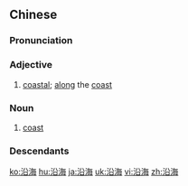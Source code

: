 ==Chinese==
{{zh-forms}}

===Pronunciation===
{{zh-pron
|m=yánhǎi
|c=jyun4 hoi2
|h=pfs=yèn-hói
|mn=iân-hái
|ma=Zh-yánhai.ogg
|cat=a,n
}}

===Adjective===
{{zh-adj}}

# {{lb|zh|attributive}} [[coastal]]; [[along]] the [[coast]]
#: {{zh-x|沿海 地區|'''coastal''' region}}

===Noun===
{{zh-noun}}

# [[coast]]

===Descendants===
{{CJKV|沿海|えんかい|연해|duyên hải}}

{{zh-cat|Intermediate}}

[[ko:沿海]]
[[hu:沿海]]
[[ja:沿海]]
[[uk:沿海]]
[[vi:沿海]]
[[zh:沿海]]